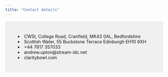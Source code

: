 ```yaml
---
title: "Contact details"
---
```




<!--html_preserve-->
<div style="background-color:#f0f0f0;color:#121212;padding:40px;">
<li>
<i class="ion-ios-home" aria-hidden="true"></i> CWSI, College Road, Cranfield, MK43 0AL, Bedfordshire 
</li>
<li>
<i class="ion-ios-home-outline" aria-hidden="true"></i> Scottish Water, 55 Buckstone Terrace Edinburgh EH10 6XH 
</li>
<li>
<i class="ion-ios-telephone" aria-hidden="true"></i> +44 7817 357033
</li>
<li>
<i class="ion-email" aria-hidden="true"></i> andrew.upton@stream-idc.net
</li>
<li>
<i class="ion-earth" aria-hidden="true"></i> claritybowl.com
</li>
</div>
<!--/html_preserve-->